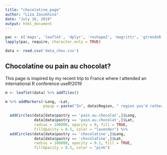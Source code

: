 ```yaml
---
title: "chocolatine_page"
author: "Liza Zasukhina"
date: "July 16, 2019"
output: html_document
---
```


```r
pac <- c('maps', 'leaflet', 'dplyr', 'reshape2', 'magrittr', 'gtrendsR', 'shiny', 'shinyWidgets')
lapply(pac, require, character.only = TRUE)

data <- read.csv('data_choc.csv')
```

## Chocolatine ou pain au chocolat?

This page is inspired by my recent trip to France where I attended an international R
conference useR!2019


```r
m <- leaflet(data) %>% addTiles()

m %>% addMarkers(~Long, ~Lat, 
                 popup = paste("In", data$Region, " region you'd rather ask 'Je voudrais un(e)", data$pastry, "'"), icon = list(iconUrl = 'https://pngimage.net/wp-content/uploads/2018/05/chocolatine-png-4.png',  
                                                                                                                                iconSize = c(50, 30))) %>% 
  addCircles(data[data$pastry == 'pain.au.chocolat',]$Long, 
             data[data$pastry == 'pain.au.chocolat',]$Lat,
             radius = 100000, opacity = 0, fill = TRUE, 
             fillOpacity = 0.5, color = "lavender") %>%
  addCircles(data[data$pastry == 'chocolatine',]$Long, 
             data[data$pastry == 'chocolatine',]$Lat,
             radius = 100000, opacity = 0.1, fill = TRUE, 
             fillOpacity = 0.5, color = "pink")
```



